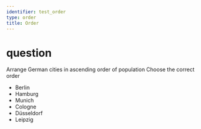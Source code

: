 ```yaml
---
identifier: test_order
type: order
title: Order
---
```

# question
Arrange German cities in ascending order of population
Choose the correct order

- Berlin
- Hamburg
- Munich
- Cologne
- Düsseldorf
- Leipzig
